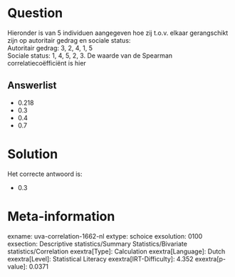 Question
========

Hieronder is van 5 individuen aangegeven hoe zij t.o.v. elkaar
gerangschikt zijn op autoritair gedrag en sociale status:\
Autoritair gedrag: 3, 2, 4, 1, 5\
Sociale status: 1, 4, 5, 2, 3. De waarde van de Spearman
correlatiecoëfficiënt is hier

Answerlist
----------

* 0.218
* 0.3
* 0.4
* 0.7

Solution
========

Het correcte antwoord is: 

* 0.3

Meta-information
================
exname: uva-correlation-1662-nl
extype: schoice
exsolution: 0100
exsection: Descriptive statistics/Summary Statistics/Bivariate statistics/Correlation
exextra[Type]: Calculation
exextra[Language]: Dutch
exextra[Level]: Statistical Literacy
exextra[IRT-Difficulty]: 4.352
exextra[p-value]: 0.0371
